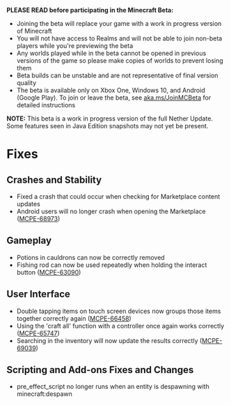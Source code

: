**PLEASE READ before participating in the Minecraft Beta:**

-   Joining the beta will replace your game with a work in progress version of Minecraft
-   You will not have access to Realms and will not be able to join non-beta players while you're previewing the beta
-   Any worlds played while in the beta cannot be opened in previous versions of the game so please make copies of worlds to prevent losing them
-   Beta builds can be unstable and are not representative of final version quality
-   The beta is available only on Xbox One, Windows 10, and Android (Google Play). To join or leave the beta, see [aka.ms/JoinMCBeta](https://aka.ms/JoinMCBeta) for detailed instructions

**NOTE:** This beta is a work in progress version of the full Nether Update. Some features seen in Java Edition snapshots may not yet be present.

# Fixes

## **Crashes and Stability**

-   Fixed a crash that could occur when checking for Marketplace content updates 
-   Android users will no longer crash when opening the Marketplace ([MCPE-68973](https://bugs.mojang.com/browse/MCPE-68973))

## **Gameplay**

-   Potions in cauldrons can now be correctly removed
-   Fishing rod can now be used repeatedly when holding the interact button ([MCPE-63090](https://bugs.mojang.com/browse/MCPE-63090)) 

## **User Interface**

-   Double tapping items on touch screen devices now groups those items together correctly again ([MCPE-66458](https://bugs.mojang.com/browse/MCPE-66458))
-   Using the 'craft all' function with a controller once again works correctly ([MCPE-65747](https://bugs.mojang.com/browse/MCPE-65747)) 
-   Searching in the inventory will now update the results correctly ([MCPE-69039](https://bugs.mojang.com/browse/MCPE-69039)) 

## **Scripting and Add-ons Fixes and Changes**

-   pre\_effect\_script no longer runs when an entity is despawning with minecraft:despawn